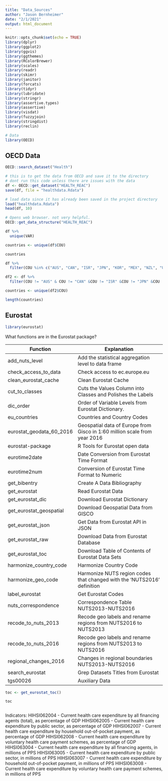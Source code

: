 ```yaml
---
title: "Data_Sources"
author: "Jason Bernheimer"
date: "2/1/2021"
output: html_document
---
```


```r
knitr::opts_chunk$set(echo = TRUE)
library(dplyr)
library(ggplot2)
library(ggvis)
library(ggthemes)
library(RColorBrewer)
library(scales)
library(readr)
library(skimr)
library(janitor)
library(forcats)
library(tidyr)
library(lubridate)
library(stringr)
library(assertive.types)
library(assertive)
library(visdat)
library(fuzzyjoin)
library(stringdist)
library(reclin)

# Data
library(OECD)
```

## OECD Data

```r
OECD::search_dataset("Health")
```

```r
# this is to get the data from OECD and save it to the directory
# dont run this code unless there are issues with the data
df <- OECD::get_dataset("HEALTH_REAC")
save(df, file = "healthdata.Rdata")
```
```r
# load data since it has already been saved in the project directory
load("healthdata.Rdata")
head(df, 10)
```

```r
# Opens web browser. not very helpful.
OECD::get_data_structure("HEALTH_REAC")
```


```r
df %>%
  unique(VAR)
```



```r
countries <- unique(df$COU)

countries

df %>%
  filter(COU %in% c("AUS", "CAN", "ISR", "JPN", "KOR", "MEX", "NZL", "USA", "BRA", "CHL", "CHN", "IND", "IDN", "RUS", "ZAF", ))

df2 <- df %>%
  filter(COU != "AUS" & COU != "CAN" &COU != "ISR" &COU != "JPN" &COU != "KOR" &COU != "MEX" &COU != "NZL" &COU != "USA" &COU != "BRA" &COU != "CHL" &COU != "CHN" &COU != "IND" &COU != "IDN" &COU != "RUS" &COU != "ZAF" &COU != "COL" &COU != "CRI")

countries <- unique(df2$COU)

length(countries)


```





## Eurostat

```r
library(eurostat)
```

What functions are in the Eurostat package?

| Function | Explanation |
|----|--------------|
|add_nuts_level|Add the statistical aggregation level to data frame|
|check_access_to_data | Check access to ec.europe.eu|
|clean_eurostat_cache | Clean Eurostat Cache|
|cut_to_classes | Cuts the Values Column into Classes and Polishes the Labels|
|dic_order | Order of Variable Levels from Eurostat Dictionary.|
|eu_countries | Countries and Country Codes|
|eurostat_geodata_60_2016| Geospatial data of Europe from Gisco in 1:60 million scale from year 2016|
|eurostat-package  | R Tools for Eurostat open data|
|eurotime2date  | Date Conversion from Eurostat Time Format|
|eurotime2num  |Conversion of Eurostat Time Format to Numeric|
|get_bibentry | Create A Data Bibliography|
|get_eurostat  |Read Eurostat Data|
|get_eurostat_dic  | Download Eurostat Dictionary|
|get_eurostat_geospatial | Download Geospatial Data from GISCO|
|get_eurostat_json| Get Data from Eurostat API in JSON|
|get_eurostat_raw  |Download Data from Eurostat Database|
|get_eurostat_toc |Download Table of Contents of Eurostat Data Sets|
|harmonize_country_code| Harmonize Country Code|
|harmonize_geo_code |Harmonize NUTS region codes that changed with the 'NUTS2016' definition|
|label_eurostat |Get Eurostat Codes|
|nuts_correspondence| Correspondence Table NUTS2013-NUTS2016|
|recode_to_nuts_2013 |Recode geo labels and rename regions from NUTS2016 to NUTS2013|
|recode_to_nuts_2016 |Recode geo labels and rename regions from NUTS2013 to NUTS2016|
|regional_changes_2016 |Changes in regional boundaries NUTS2013-NUTS2016|
|search_eurostat| Grep Datasets Titles from Eurostat|
|tgs00026| Auxiliary Data|

```r
toc <- get_eurostat_toc()

toc
```

```r

```


Indicators: 
HIHSI062004 - Current health care expenditure by all financing agents (total), as percentage of GDP 
HIHSI062005 - Current health care expenditure by public sector, as percentage of GDP 
HIHSI062007 - Current health care expenditure by household out-of-pocket payment, as percentage of GDP 
HIHSI062008 - Current health care expenditure by voluntary health care payment schemes, as percentage of GDP 
HIHSI063004 - Current health care expenditure by all financing agents, in millions of PPS 
HIHSI063005 - Current health care expenditure by public sector, in millions of PPS 
HIHSI063007 - Current health care expenditure by household out-of-pocket payment, in millions of PPS 
HIHSI063008 - Current health care expenditure by voluntary health care payment schemes, in millions of PPS 

